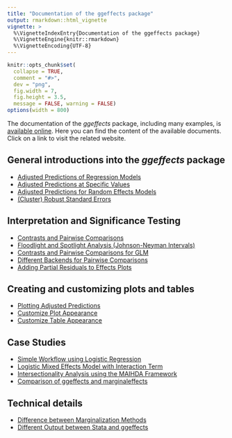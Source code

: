 ---
title: "Documentation of the ggeffects package"
output: rmarkdown::html_vignette
vignette: >
  %\VignetteIndexEntry{Documentation of the ggeffects package}
  %\VignetteEngine{knitr::rmarkdown}
  %\VignetteEncoding{UTF-8}
---

```{r set-options, echo = FALSE}
knitr::opts_chunk$set(
  collapse = TRUE,
  comment = "#>",
  dev = "png",
  fig.width = 7,
  fig.height = 3.5,
  message = FALSE, warning = FALSE)
options(width = 800)
```

The documentation of the *ggeffects* package, including many examples, is [available online](https://strengejacke.github.io/ggeffects/). Here you can find the content of the available documents. Click on a link to visit the related website.

## General introductions into the *ggeffects* package

- [Adjusted Predictions of Regression Models](https://strengejacke.github.io/ggeffects/articles/ggeffects.html)
- [Adjusted Predictions at Specific Values](https://strengejacke.github.io/ggeffects/articles/introduction_effectsatvalues.html)
- [Adjusted Predictions for Random Effects Models](https://strengejacke.github.io/ggeffects/articles/introduction_randomeffects.html)
- [(Cluster) Robust Standard Errors](https://strengejacke.github.io/ggeffects/articles/practical_robustestimation.html)

## Interpretation and Significance Testing

- [Contrasts and Pairwise Comparisons](https://strengejacke.github.io/ggeffects/articles/introduction_comparisons_1.html)
- [Floodlight and Spotlight Analysis (Johnson-Neyman Intervals)](https://strengejacke.github.io/ggeffects/articles/introduction_comparisons_2.html)
- [Contrasts and Pairwise Comparisons for GLM](https://strengejacke.github.io/ggeffects/articles/introduction_comparisons_3.html)
- [Different Backends for Pairwise Comparisons](https://strengejacke.github.io/ggeffects/articles/introduction_comparisons_4.html)
- [Adding Partial Residuals to Effects Plots](https://strengejacke.github.io/ggeffects/articles/introduction_partial_residuals.html)

## Creating and customizing plots and tables

- [Plotting Adjusted Predictions](https://strengejacke.github.io/ggeffects/articles/introduction_plotmethod.html)
- [Customize Plot Appearance](https://strengejacke.github.io/ggeffects/articles/introduction_plotcustomize.html)
- [Customize Table Appearance](https://strengejacke.github.io/ggeffects/articles/introduction_print.html)

## Case Studies

- [Simple Workflow using Logistic Regression](https://strengejacke.github.io/ggeffects/articles/practical_glm_workflow.html)
- [Logistic Mixed Effects Model with Interaction Term](https://strengejacke.github.io/ggeffects/articles/practical_logisticmixedmodel.html)
- [Intersectionality Analysis using the MAIHDA Framework](https://strengejacke.github.io/ggeffects/articles/practical_intersectionality.html)
- [Comparison of ggeffects and marginaleffects](https://strengejacke.github.io/ggeffects/articles/practical_marginaleffects_pkg.html)

## Technical details

- [Difference between Marginalization Methods](https://strengejacke.github.io/ggeffects/articles/technical_differencepredictemmeans.html)
- [Different Output between Stata and ggeffects](https://strengejacke.github.io/ggeffects/articles/technical_stata.html)
